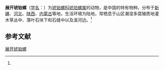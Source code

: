 {{Speciesbox
| name = 展开琥铂螺
| status = 
| status_system = 
| image = 
| genus = Succinea
| species = evoluta
| authority = (Martens, 1879)<ref name='id10965'>{{cite web| url =http://www.bioinfo.cn/db05/BjdwSpecies.php?action=view&id=10965| title =展开琥铂螺| work =《中国动物物种编目数据库》| publisher =中国科学院微生物研究所| author =中国科学院动物研究所| accessdate =2009-04-28| deadurl =yes| archiveurl =https://web.archive.org/web/20160305002730/http://www.bioinfo.cn/db05/BjdwSpecies.php?action=view&id=10965| archivedate =2016-03-05}}</ref>
}}

'''展开琥铂螺'''（[[学名|学名]]：{{lang|la|''Succinea evoluta''}}）为[[琥铂螺科|琥铂螺科]][[琥珀螺属|琥珀螺属]]的动物，是中国的特有物种。分布于[[新疆|新疆]]、[[河北|河北]]、[[陕西|陕西]]、[[内蒙古|内蒙古]]等地，生活环境为陆地，常栖息于山区潮湿多腐殖质地灌木草丛中、落叶石块下和石缝中以及溪河边。<ref name='id10965'/>

== 参考文献 ==
{{reflist}}

{{Wikispecies|Succinea evoluta}}
{{Taxonbar|from=Q15226832}}

[[Category:琥珀螺属|展开琥铂螺]]


{{软体动物小作品}}